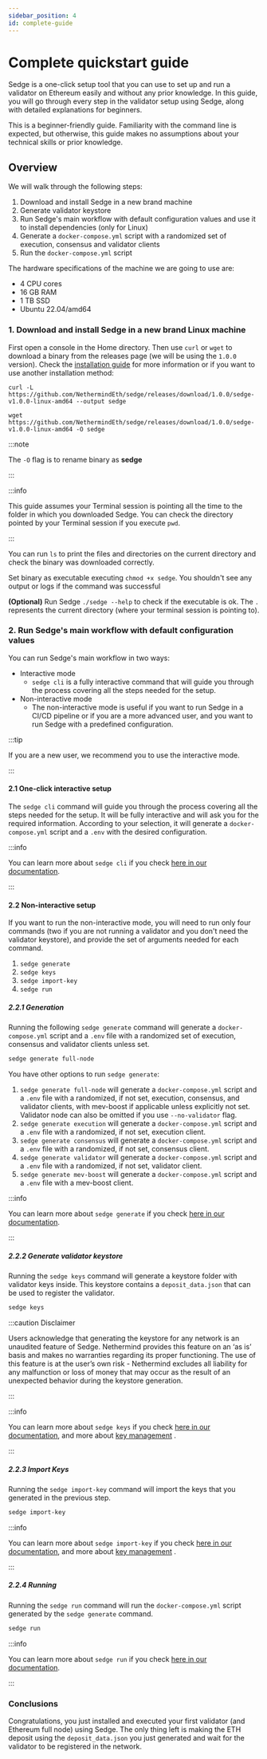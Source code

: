 ```yaml
---
sidebar_position: 4
id: complete-guide
---
```





# Complete quickstart guide

Sedge is a one-click setup tool that you can use to set up and run a validator on Ethereum easily and without any prior knowledge. In this guide, you will go through every step in the validator setup using Sedge, along with detailed explanations for beginners.

This is a beginner-friendly guide. Familiarity with the command line is expected, but otherwise, this guide makes no assumptions about your technical skills or prior knowledge.

## Overview

We will walk through the following steps:

1. Download and install Sedge in a new brand machine
2. Generate validator keystore
3. Run Sedge's main workflow with default configuration values and use it to install dependencies (only for Linux)
4. Generate a `docker-compose.yml` script with a randomized set of execution, consensus and validator clients
5. Run the `docker-compose.yml` script

The hardware specifications of the machine we are going to use are:

- 4 CPU cores
- 16 GB RAM
- 1 TB SSD
- Ubuntu 22.04/amd64

### 1. Download and install Sedge in a new brand Linux machine

First open a console in the Home directory. Then use `curl` or `wget` to download a binary from the releases page
(we will be using the `1.0.0` version). Check the [installation guide](install-guide) for more information or if you
want to use another installation method:

<Tabs groupId="download-cmds">
  <TabItem value="curl" label="curl">

  ```
  curl -L https://github.com/NethermindEth/sedge/releases/download/1.0.0/sedge-v1.0.0-linux-amd64 --output sedge
  ```

  </TabItem>
  <TabItem value="wget" label="wget">

  ```
  wget https://github.com/NethermindEth/sedge/releases/download/1.0.0/sedge-v1.0.0-linux-amd64 -O sedge
  ```

  </TabItem>
</Tabs>


:::note

The `-O` flag is to rename binary as __sedge__

:::

:::info

This guide assumes your Terminal session is pointing all the time to the folder in which you downloaded Sedge. You can
check the directory pointed by your Terminal session if you execute `pwd`.

:::

You can run `ls` to print the files and directories on the current directory and check the binary was downloaded correctly.

<!-- The following screenshot summarizes the above steps. Not important content was hidden so you can focus on the essential parts.

![download-and-ls](/img/download-sedge.png) -->

Set binary as executable executing `chmod +x sedge`. You shouldn't see any output or logs if the command was successful

**(Optional)** Run Sedge `./sedge --help` to check if the executable is ok. The `.` represents the current directory (where your terminal session is pointing to).

<!-- ![chmod-help](/img/chmod-and-help.png) -->

### 2. Run Sedge's main workflow with default configuration values


You can run Sedge's main workflow in two ways:
- Interactive mode
  * `sedge cli` is a fully interactive command that will guide you through the process covering all the steps needed for the setup.
- Non-interactive mode
  * The non-interactive mode is useful if you want to run Sedge in a CI/CD pipeline or if you are a more advanced user, and you want to run Sedge with a predefined configuration.

:::tip

If you are a new user, we recommend you to use the interactive mode.

:::


#### 2.1 One-click interactive setup

The `sedge cli` command will guide you through the process covering all the steps needed for the setup. It will be fully
interactive and will ask you for the required information. According to your selection, it will generate a `docker-compose.yml` script and a `.env` with the desired configuration.

:::info

You can learn more about `sedge cli` if you check [here in our documentation](/docs/commands/cli).

:::

#### 2.2 Non-interactive setup

If you want to run the non-interactive mode, you will need to run only four commands (two if you are not running a validator and you don't need the validator keystore), and provide the set of arguments needed for each command.
1. `sedge generate`
2. `sedge keys`
3. `sedge import-key`
4. `sedge run`

##### 2.2.1 Generation

Running the following `sedge generate` command will generate a `docker-compose.yml` script and a `.env` file with a randomized set of execution, consensus and validator clients unless set.

```bash
sedge generate full-node
```

You have other options to run `sedge generate`:
1. `sedge generate full-node` will generate a `docker-compose.yml` script and a `.env` file with a randomized, if not set,
execution, consensus, and validator clients, with mev-boost if applicable unless explicitly not set. Validator node
can also be omitted if you use `--no-validator` flag.
2. `sedge generate execution` will generate a `docker-compose.yml` script and a `.env` file with a randomized, if not set,
execution client.
3. `sedge generate consensus` will generate a `docker-compose.yml` script and a `.env` file with a randomized, if not set,
consensus client.
4. `sedge generate validator` will generate a `docker-compose.yml` script and a `.env` file with a randomized, if not set,
validator client.
5. `sedge generate mev-boost` will generate a `docker-compose.yml` script and a `.env` file with a mev-boost client.

:::info

You can learn more about `sedge generate` if you check [here in our documentation](/docs/commands/generate).

:::

##### 2.2.2 Generate validator keystore

Running the `sedge keys` command will generate a keystore folder with validator keys inside. This keystore contains a `deposit_data.json` that can be used to register the validator.

```bash
sedge keys
```

:::caution Disclaimer

Users acknowledge that generating the keystore for any network is an unaudited feature of Sedge. Nethermind provides this feature on an ‘as is’ basis and makes no warranties regarding its proper functioning. The use of this feature is at the user’s own risk - Nethermind excludes all liability for any malfunction or loss of money that may occur as the result of an unexpected behavior during the keystore generation.

:::

:::info

You can learn more about `sedge keys` if you check [here in our documentation](/docs/commands/keys), and more about
[key management](/docs/quickstart/keys-management.mdx) .

:::

##### 2.2.3 Import Keys

Running the `sedge import-key` command will import the keys that you generated in the previous step.

```bash
sedge import-key
```

:::info

You can learn more about `sedge import-key` if you check [here in our documentation](/docs/commands/import-key), and more about
[key management](/docs/quickstart/keys-management.mdx) .

:::


##### 2.2.4 Running

Running the `sedge run` command will run the `docker-compose.yml` script generated by the `sedge generate` command.

```bash
sedge run
```

:::info

You can learn more about `sedge run` if you check [here in our documentation](/docs/commands/run).

:::

### Conclusions

Congratulations, you just installed and executed your first validator (and Ethereum full node) using Sedge. The only thing left is making the ETH deposit using the `deposit_data.json` you just generated and wait for the validator to be registered in the network.
